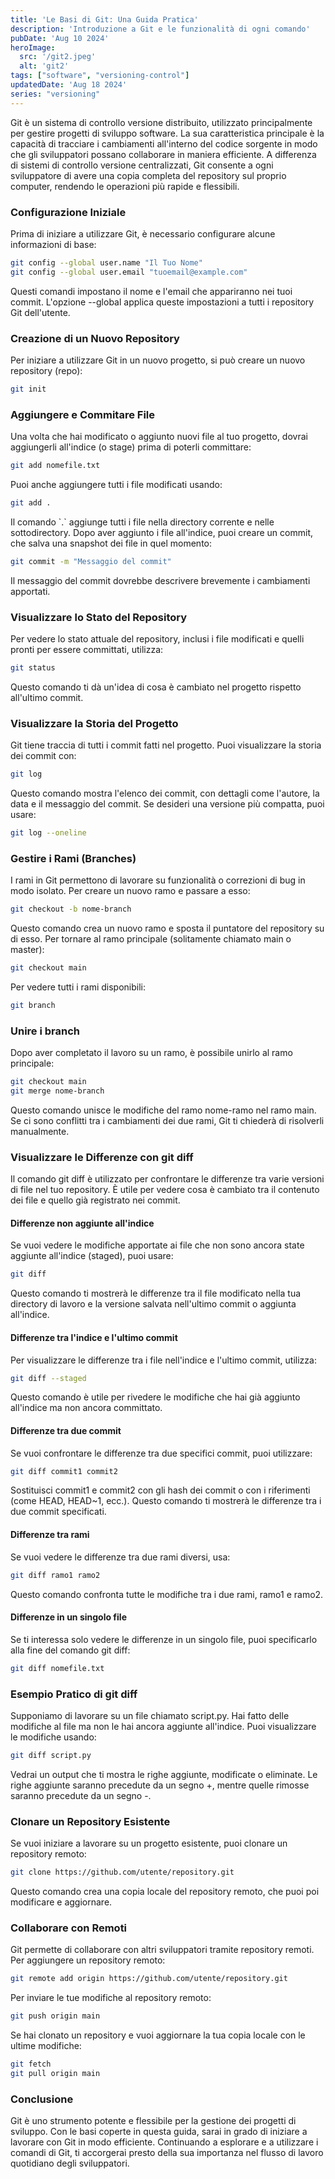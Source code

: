 ```yaml
---
title: 'Le Basi di Git: Una Guida Pratica'
description: 'Introduzione a Git e le funzionalità di ogni comando'
pubDate: 'Aug 10 2024'
heroImage: 
  src: '/git2.jpeg'
  alt: 'git2'
tags: ["software", "versioning-control"]
updatedDate: 'Aug 18 2024'
series: "versioning"
---
```





<section>
 Git è un sistema di controllo versione distribuito, utilizzato principalmente per gestire progetti di sviluppo software. La sua caratteristica principale è la capacità di tracciare i cambiamenti all'interno del codice sorgente in modo che gli sviluppatori possano collaborare in maniera efficiente. A differenza di sistemi di controllo versione centralizzati, Git consente a ogni sviluppatore di avere una copia completa del repository sul proprio computer, rendendo le operazioni più rapide e flessibili.
</section>

<h3>Configurazione Iniziale</h3>

<section>
Prima di iniziare a utilizzare Git, è necessario configurare alcune informazioni di base:
</section>


```bash
git config --global user.name "Il Tuo Nome"
git config --global user.email "tuoemail@example.com"

```
<section> Questi comandi impostano il nome e l'email che appariranno nei tuoi commit. L'opzione --global applica queste impostazioni a tutti i repository Git dell'utente. </section>

<h3>
Creazione di un Nuovo Repository

</h3>

<section>
Per iniziare a utilizzare Git in un nuovo progetto, si può creare un nuovo repository (repo):
</section>

```bash
git init
```

<h3>
Aggiungere e Commitare File
</h3>

<section>
Una volta che hai modificato o aggiunto nuovi file al tuo progetto, dovrai aggiungerli all'indice (o stage) prima di poterli committare:
</section>


```bash
git add nomefile.txt

```

<section>
Puoi anche aggiungere tutti i file modificati usando:
</section>

```bash
git add .

```
<section>
Il comando `.` aggiunge tutti i file nella directory corrente e nelle sottodirectory.
Dopo aver aggiunto i file all'indice, puoi creare un commit, che salva una snapshot dei file in quel momento:
</section>

```bash
git commit -m "Messaggio del commit"

```
<section>
Il messaggio del commit dovrebbe descrivere brevemente i cambiamenti apportati.
</section>

<h3>
Visualizzare lo Stato del Repository
</h3>

<section>
Per vedere lo stato attuale del repository, inclusi i file modificati e quelli pronti per essere committati, utilizza:
</section>

```bash
git status
```
<section>
Questo comando ti dà un'idea di cosa è cambiato nel progetto rispetto all'ultimo commit.
</section>

<h3>
Visualizzare la Storia del Progetto
</h3>

<section>
Git tiene traccia di tutti i commit fatti nel progetto. Puoi visualizzare la storia dei commit con:
</section>

```bash
git log
```
<section>
Questo comando mostra l'elenco dei commit, con dettagli come l'autore, la data e il messaggio del commit. Se desideri una versione più compatta, puoi usare:
</section>

```bash
git log --oneline
```
<h3>
Gestire i Rami (Branches)
</h3>

<section>
I rami in Git permettono di lavorare su funzionalità o correzioni di bug in modo isolato. Per creare un nuovo ramo e passare a esso:
</section>

```bash
git checkout -b nome-branch
```
<section>
Questo comando crea un nuovo ramo e sposta il puntatore del repository su di esso. Per tornare al ramo principale (solitamente chiamato main o master):
</section>

```bash
git checkout main
```

<section>
Per vedere tutti i rami disponibili:
</section>

```bash
git branch
```
<h3>
Unire i branch 
</h3>

<section>
Dopo aver completato il lavoro su un ramo, è possibile unirlo al ramo principale:
</section>

```bash
git checkout main
git merge nome-branch
```

<section>
Questo comando unisce le modifiche del ramo nome-ramo nel ramo main. Se ci sono conflitti tra i cambiamenti dei due rami, Git ti chiederà di risolverli manualmente.
</section>

<h3>
Visualizzare le Differenze con git diff
</h3>

<section>
Il comando git diff è utilizzato per confrontare le differenze tra varie versioni di file nel tuo repository. È utile per vedere cosa è cambiato tra il contenuto dei file e quello già registrato nei commit.
</section>


<h4>
Differenze non aggiunte all'indice
</h4>

<section>
Se vuoi vedere le modifiche apportate ai file che non sono ancora state aggiunte all'indice (staged), puoi usare:
</section>

```bash
git diff

```
<section>
Questo comando ti mostrerà le differenze tra il file modificato nella tua directory di lavoro e la versione salvata nell'ultimo commit o aggiunta all'indice.
</section>

<h4>
Differenze tra l'indice e l'ultimo commit
</h4>

<section>
Per visualizzare le differenze tra i file nell'indice e l'ultimo commit, utilizza:
</section>


```bash
git diff --staged

```
<section>
Questo comando è utile per rivedere le modifiche che hai già aggiunto all'indice ma non ancora committato.
</section>

<h4>
Differenze tra due commit
</h4>

<section>
Se vuoi confrontare le differenze tra due specifici commit, puoi utilizzare:
</section>

```bash
git diff commit1 commit2

```

<section>
Sostituisci commit1 e commit2 con gli hash dei commit o con i riferimenti (come HEAD, HEAD~1, ecc.). Questo comando ti mostrerà le differenze tra i due commit specificati.
</section>

<h4>
Differenze tra rami
</h4>

<section>
Se vuoi vedere le differenze tra due rami diversi, usa:
</section>

```bash
git diff ramo1 ramo2


```

<section>
Questo comando confronta tutte le modifiche tra i due rami, ramo1 e ramo2.
</section>

<h4>
Differenze in un singolo file
</h4>
<section>
Se ti interessa solo vedere le differenze in un singolo file, puoi specificarlo alla fine del comando git diff:
</section>

```bash
git diff nomefile.txt
```
<h3>
Esempio Pratico di git diff
</h3>

<section>
Supponiamo di lavorare su un file chiamato script.py. Hai fatto delle modifiche al file ma non le hai ancora aggiunte all'indice. Puoi visualizzare le modifiche usando:
</section>

```bash
git diff script.py
```
<section>
Vedrai un output che ti mostra le righe aggiunte, modificate o eliminate. Le righe aggiunte saranno precedute da un segno +, mentre quelle rimosse saranno precedute da un segno -.
</section>


<h3>
Clonare un Repository Esistente
</h3>

<section>
Se vuoi iniziare a lavorare su un progetto esistente, puoi clonare un repository remoto:
</section>

```bash
git clone https://github.com/utente/repository.git
```
<section>
Questo comando crea una copia locale del repository remoto, che puoi poi modificare e aggiornare.
</section>

<h3>
Collaborare con Remoti
</h3>

<section>
Git permette di collaborare con altri sviluppatori tramite repository remoti. Per aggiungere un repository remoto:
</section>

```bash
git remote add origin https://github.com/utente/repository.git
```
<section>
Per inviare le tue modifiche al repository remoto:
</section>

```bash
git push origin main
```
<section>
Se hai clonato un repository e vuoi aggiornare la tua copia locale con le ultime modifiche:
</section>

```bash
git fetch
git pull origin main
```
<h3>
Conclusione
</h3>

<section>
Git è uno strumento potente e flessibile per la gestione dei progetti di sviluppo. Con le basi coperte in questa guida, sarai in grado di iniziare a lavorare con Git in modo efficiente. Continuando a esplorare e a utilizzare i comandi di Git, ti accorgerai presto della sua importanza nel flusso di lavoro quotidiano degli sviluppatori.
</section>
